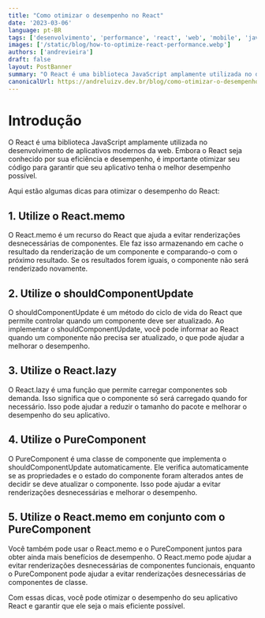 ```yaml
---
title: "Como otimizar o desempenho no React"
date: '2023-03-06'
language: pt-BR
tags: ['desenvolvimento', 'performance', 'react', 'web', 'mobile', 'javascript']
images: ['/static/blog/how-to-optimize-react-performance.webp']
authors: ['andrevieira']
draft: false
layout: PostBanner
summary: "O React é uma biblioteca JavaScript amplamente utilizada no desenvolvimento de aplicativos modernos da web."
canonicalUrl: https://andreluizv.dev.br/blog/como-otimizar-o-desempenho-no-react
---
```


# Introdução
O React é uma biblioteca JavaScript amplamente utilizada no desenvolvimento de aplicativos modernos da web. Embora o React seja conhecido por sua eficiência e desempenho, é importante otimizar seu código para garantir que seu aplicativo tenha o melhor desempenho possível.

Aqui estão algumas dicas para otimizar o desempenho do React:

## 1. Utilize o React.memo
O React.memo é um recurso do React que ajuda a evitar renderizações desnecessárias de componentes. Ele faz isso armazenando em cache o resultado da renderização de um componente e comparando-o com o próximo resultado. Se os resultados forem iguais, o componente não será renderizado novamente.

## 2. Utilize o shouldComponentUpdate
O shouldComponentUpdate é um método do ciclo de vida do React que permite controlar quando um componente deve ser atualizado. Ao implementar o shouldComponentUpdate, você pode informar ao React quando um componente não precisa ser atualizado, o que pode ajudar a melhorar o desempenho.

## 3. Utilize o React.lazy
O React.lazy é uma função que permite carregar componentes sob demanda. Isso significa que o componente só será carregado quando for necessário. Isso pode ajudar a reduzir o tamanho do pacote e melhorar o desempenho do seu aplicativo.

## 4. Utilize o PureComponent
O PureComponent é uma classe de componente que implementa o shouldComponentUpdate automaticamente. Ele verifica automaticamente se as propriedades e o estado do componente foram alterados antes de decidir se deve atualizar o componente. Isso pode ajudar a evitar renderizações desnecessárias e melhorar o desempenho.

## 5. Utilize o React.memo em conjunto com o PureComponent
Você também pode usar o React.memo e o PureComponent juntos para obter ainda mais benefícios de desempenho. O React.memo pode ajudar a evitar renderizações desnecessárias de componentes funcionais, enquanto o PureComponent pode ajudar a evitar renderizações desnecessárias de componentes de classe.

Com essas dicas, você pode otimizar o desempenho do seu aplicativo React e garantir que ele seja o mais eficiente possível.